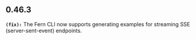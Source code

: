 ## 0.46.3
**`(fix):`** The Fern CLI now supports generating examples for streaming SSE (server-sent-event)
endpoints. 


